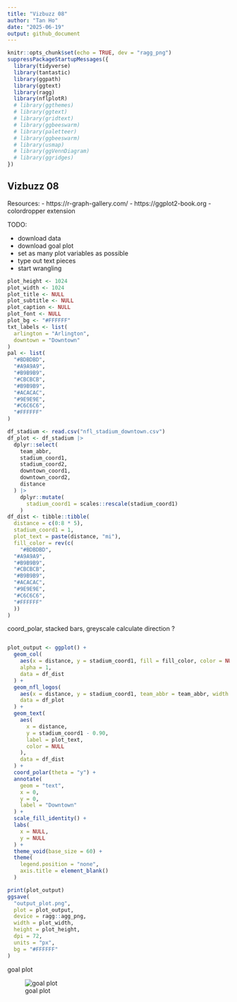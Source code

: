 ```yaml
---
title: "Vizbuzz 08"
author: "Tan Ho"
date: "2025-06-19"
output: github_document
---
```


```r
knitr::opts_chunk$set(echo = TRUE, dev = "ragg_png")
suppressPackageStartupMessages({
  library(tidyverse)
  library(tantastic)
  library(ggpath)
  library(ggtext)
  library(ragg)
  library(nflplotR)
  # library(ggthemes)
  # library(ggtext)
  # library(gridtext)
  # library(ggbeeswarm)
  # library(paletteer)
  # library(ggbeeswarm)
  # library(usmap)
  # library(ggVennDiagram)
  # library(ggridges)
})
```

## Vizbuzz 08

Resources:
- https://r-graph-gallery.com/
- https://ggplot2-book.org
- colordropper extension

TODO:

- download data
- download goal plot
- set as many plot variables as possible
- type out text pieces
- start wrangling

```r
plot_height <- 1024
plot_width <- 1024
plot_title <- NULL
plot_subtitle <- NULL
plot_caption <- NULL
plot_font <- NULL
plot_bg <- "#FFFFFF"
txt_labels <- list(
  arlington = "Arlington",
  downtown = "Downtown"
)
pal <- list(
  "#BDBDBD",
  "#A9A9A9",
  "#B9B9B9",
  "#CBCBCB",
  "#B9B9B9",
  "#ACACAC",
  "#9E9E9E",
  "#C6C6C6",
  "#FFFFFF"
)

```

```r
df_stadium <- read.csv("nfl_stadium_downtown.csv")
df_plot <- df_stadium |>
  dplyr::select(
    team_abbr,
    stadium_coord1,
    stadium_coord2,
    downtown_coord1,
    downtown_coord2,
    distance
  ) |>
    dplyr::mutate(
      stadium_coord1 = scales::rescale(stadium_coord1)
    )
df_dist <- tibble::tibble(
  distance = c(0:8 * 5),
  stadium_coord1 = 1,
  plot_text = paste(distance, "mi"),
  fill_color = rev(c(
    "#BDBDBD",
  "#A9A9A9",
  "#B9B9B9",
  "#CBCBCB",
  "#B9B9B9",
  "#ACACAC",
  "#9E9E9E",
  "#C6C6C6",
  "#FFFFFF"
  ))
)

```

coord_polar, stacked bars, greyscale
calculate direction ?

```r

```

```r
plot_output <- ggplot() +
  geom_col(
    aes(x = distance, y = stadium_coord1, fill = fill_color, color = NULL),
    alpha = 1,
    data = df_dist
  ) +
  geom_nfl_logos(
    aes(x = distance, y = stadium_coord1, team_abbr = team_abbr, width = 0.05),
    data = df_plot
  ) +
  geom_text(
    aes(
      x = distance,
      y = stadium_coord1 - 0.90,
      label = plot_text,
      color = NULL
    ),
    data = df_dist
  ) +
  coord_polar(theta = "y") +
  annotate(
    geom = "text",
    x = 0,
    y = 0,
    label = "Downtown"
  ) +
  scale_fill_identity() +
  labs(
    x = NULL,
    y = NULL
  ) +
  theme_void(base_size = 60) +
  theme(
    legend.position = "none",
    axis.title = element_blank()
  )

print(plot_output)
ggsave(
  "output_plot.png",
  plot = plot_output,
  device = ragg::agg_png,
  width = plot_width,
  height = plot_height,
  dpi = 72,
  units = "px",
  bg = "#FFFFFF"
)

```


goal plot

![goal plot](goal_plot.jpeg)
